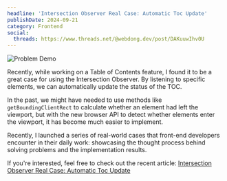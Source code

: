 ```yaml
---
headline: 'Intersection Observer Real Case: Automatic Toc Update'
publishDate: 2024-09-21
category: Frontend
social:
  threads: https://www.threads.net/@webdong.dev/post/DAKuuwIhv0U
---
```


![Problem Demo](problem-demo-1.webp 'Problem Demo')

Recently, while working on a Table of Contents feature, I found it to be a great case for using the Intersection Observer. By listening to specific elements, we can automatically update the status of the TOC.

In the past, we might have needed to use methods like `getBoundingClientRect` to calculate whether an element had left the viewport, but with the new browser API to detect whether elements enter the viewport, it has become much easier to implement.

Recently, I launched a series of real-world cases that front-end developers encounter in their daily work: showcasing the thought process behind solving problems and the implementation results.

If you're interested, feel free to check out the recent article: [Intersection Observer Real Case: Automatic Toc Update](https://www.webdong.dev/post/real-use-case-of-intersection-observer-toc/)
